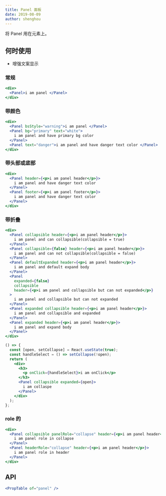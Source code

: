 ```yaml
---
title: Panel 面板
date: 2019-08-09
author: shenghou
---
```


将 Panel 用在元素上。

## 何时使用

- 增强文案显示

### 常规

```jsx
<div>
  <Panel>i am panel </Panel>
</div>
```

### 带颜色

```jsx
<div>
  <Panel bsStyle="warning">i am panel </Panel>
  <Panel bg="primary" text="white">
    i am panel and have primary bg color
  </Panel>
  <Panel text="danger">i am panel and have danger text color </Panel>
</div>
```

### 带头部或底部

```jsx
<div>
  <Panel header={<p>i am panel header</p>}>
    i am panel and have danger text color
  </Panel>
  <Panel footer={<p>i am panel footer</p>}>
    i am panel and have danger text color
  </Panel>
</div>
```

### 带折叠

```jsx
<div>
  <Panel collapsible header={<p>i am panel header</p>}>
    i am panel and can collapsible(collapsible = true)
  </Panel>
  <Panel collapsible={false} header={<p>i am panel header</p>}>
    i am panel and can not collapsible(collapsible = false)
  </Panel>
  <Panel defaultExpanded header={<p>i am panel header</p>}>
    i am panel and default expand body
  </Panel>
  <Panel
    expanded={false}
    collapsible
    header={<p>i am panel and collapsible but can not expanded</p>}
  >
    i am panel and collapsible but can not expanded
  </Panel>
  <Panel expanded collapsible header={<p>i am panel header</p>}>
    i am panel and collapsible and expanded
  </Panel>
  <Panel expanded header={<p>i am panel header</p>}>
    i am panel and expand body
  </Panel>
</div>
```

```jsx
() => {
  const [open, setCollapse] = React.useState(true);
  const handleSelect = () => setCollapse(!open);
  return (
    <div>
      <h3>
        <p onClick={handleSelect}>i am onClick</p>
      </h3>
      <Panel collapsible expanded={open}>
        i am collaspe
      </Panel>
    </div>
  );
};
```

### role 的

```jsx
<div>
  <Panel collapsible panelRole="collapse" header={<p>i am panel header</p>}>
    i am panel role in collapse
  </Panel>
  <Panel headerRole="collapse" header={<p>i am panel header</p>}>
    i am panel role in header
  </Panel>
</div>
```

## API

```jsx previewOnly
<PropTable of="panel" />
```
